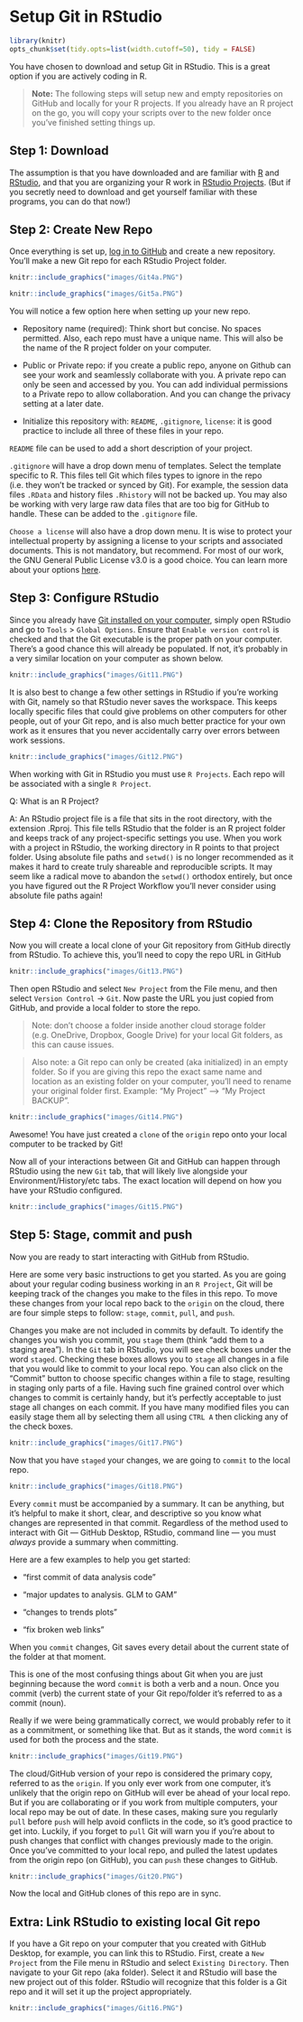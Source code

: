 # Setup Git in RStudio {#RStud4}

```r

library(knitr)
opts_chunk$set(tidy.opts=list(width.cutoff=50), tidy = FALSE)

```

You have chosen to download and setup Git in RStudio. This is a great option if you are actively coding in R.

> **Note:** The following steps will setup new and empty repositories on GitHub and locally for your R projects. 
> If you already have an R project on the go, you will copy your scripts over to the new folder once you've finished setting things up.

## Step 1: Download {#RStud4.1}

The assumption is that you have downloaded and are familiar with [R](https://cran.r-project.org/bin/windows/base/) and [RStudio](https://www.rstudio.com/products/rstudio/download/), and that you are organizing your R work in [RStudio Projects](https://support.rstudio.com/hc/en-us/articles/200526207-Using-RStudio-Projects). 
(But if you secretly need to download and get yourself familiar with these programs, you can do that now!)

## Step 2: Create New Repo {#RStud4.2}

Once everything is set up, [log in to GitHub](#Git2.5) and create a new repository. You'll make a new Git repo for each RStudio Project folder.

```r
knitr::include_graphics("images/Git4a.PNG")
```

```r
knitr::include_graphics("images/Git5a.PNG")
```

You will notice a few option here when setting up your new repo.

-   Repository name (required): Think short but concise. No spaces permitted. Also, each repo must have a unique name.
This will also be the name of the R project folder on your computer.

-   Public or Private repo: if you create a public repo, anyone on Github can see your work and seamlessly collaborate with you. A private repo can only be seen and accessed by you. You can add individual permissions to a Private repo to allow collaboration. And you can change the privacy setting at a later date.

-   Initialize this repository with: `README`, `.gitignore`, `license`: it is good practice to include all three of these files in your repo.

`README` file can be used to add a short description of your project.

`.gitignore` will have a drop down menu of templates. Select the template specific to R. This files tell Git which files types to ignore in the repo (i.e. they won't be tracked or synced by Git). For example, the session data files `.RData` and history files `.Rhistory` will not be backed up. You may also be working with very large raw data files that are too big for GitHub to handle. These can be added to the `.gitignore` file.

`Choose a license` will also have a drop down menu. It is wise to protect your intellectual property by assigning a license to your scripts and associated documents. This is not mandatory, but recommend. For most of our work, the GNU General Public License v3.0 is a good choice. You can learn more about your options [here](https://docs.github.com/en/repositories/managing-your-repositorys-settings-and-features/customizing-your-repository/licensing-a-repository).


## Step 3: Configure RStudio {#RStud4.3}

Since you already have [Git installed on your computer](#Git2.4), simply open RStudio and go to `Tools` \> `Global Options`. Ensure that `Enable version control` is checked and that the Git executable is the proper path on your computer. There's a good chance this will already be populated. If not, it's probably in a very similar location on your computer as shown below.

```r
knitr::include_graphics("images/Git11.PNG")
```

It is also best to change a few other settings in RStudio if you're working with Git, namely so that RStudio never saves the workspace. 
This keeps locally specific files that could give problems on other computers for other people, out of your Git repo, and is also much better practice for your own work as it ensures that you never accidentally carry over errors between work sessions.

```r
knitr::include_graphics("images/Git12.PNG")
```

When working with Git in RStudio you must use `R Projects`. Each repo will be associated with a single `R Project`.

Q: What is an R Project?

A: An RStudio project file is a file that sits in the root directory, with the extension .Rproj.
This file tells RStudio that the folder is an R project folder and keeps track of any project-specific settings you use.
When you work with a project in RStudio, the working directory in R points to that project folder. 
Using absolute file paths and `setwd()` is no longer recommended as it makes it hard to create truly shareable and reproducible scripts.
It may seem like a radical move to abandon the `setwd()` orthodox entirely, but once you have figured out the R Project Workflow you'll never consider using absolute file paths again!

## Step 4: Clone the Repository from RStudio {#RStud4.4}

Now you will create a local clone of your Git repository from GitHub directly from RStudio. 
To achieve this, you'll need to copy the repo URL in GitHub

```r
knitr::include_graphics("images/Git13.PNG")
```

Then open RStudio and select `New Project` from the File menu, and then select `Version Control` -> `Git`. Now paste the URL you just copied from GitHub, and provide a local folder to store the repo.

> Note: don't choose a folder inside another cloud storage folder (e.g. OneDrive, Dropbox, Google Drive) for your local Git folders, as this can cause issues.

> Also note: a Git repo can only be created (aka initialized) in an empty folder. So if you are giving this repo the exact same name and location as an existing folder on your computer, you'll need to rename your original folder first. Example: "My Project" --> "My Project BACKUP".

```r
knitr::include_graphics("images/Git14.PNG")
```

Awesome! You have just created a `clone` of the `origin` repo onto your local computer to be tracked by Git!

Now all of your interactions between Git and GitHub can happen through RStudio using the new `Git` tab, that will likely live alongside your Environment/History/etc tabs. 
The exact location will depend on how you have your RStudio configured.

```r
knitr::include_graphics("images/Git15.PNG")
```

## Step 5: Stage, commit and push {#RStud4.5}

Now you are ready to start interacting with GitHub from RStudio.

Here are some very basic instructions to get you started. As you are going about your regular coding business working in an `R Project`, Git will be keeping track of the changes you make to the files in this repo. To move these changes from your local repo back to the `origin` on the cloud, there are four simple steps to follow: `stage`, `commit`, `pull`, and `push`.

Changes you make are not included in commits by default. 
To identify the changes you wish you commit, you `stage` them (think "add them to a staging area"). In the `Git` tab in RStudio, you will see check boxes under the word `staged`. 
Checking these boxes allows you to `stage` all changes in a file that you would like to commit to your local repo.
You can also click on the "Commit" button to choose specific changes within a file to stage, resulting in staging only parts of a file. 
Having such fine grained control over which changes to commit is certainly handy, but it's perfectly acceptable to just stage all changes on each commit.
If you have many modified files you can easily stage them all by selecting them all using `CTRL A` then clicking any of the check boxes.

```r
knitr::include_graphics("images/Git17.PNG")
```

Now that you have `staged` your changes, we are going to `commit` to the local repo.

```r
knitr::include_graphics("images/Git18.PNG")
```

Every `commit` must be accompanied by a summary. It can be anything, but it's helpful to make it short, clear, and descriptive so you know what changes are represented in that commit. 
Regardless of the method used to interact with Git --- GitHub Desktop, RStudio, command line --- you must *always* provide a summary when committing.

Here are a few examples to help you get started:

-   "first commit of data analysis code"

-   "major updates to analysis. GLM to GAM"

-   "changes to trends plots"

-   "fix broken web links"

When you `commit` changes, Git saves every detail about the current state of the folder at that moment.

This is one of the most confusing things about Git when you are just beginning because the word `commit` is both a verb and a noun. Once you commit (verb) the current state of your Git repo/folder it's referred to as a commit (noun).

Really if we were being grammatically correct, we would probably refer to it as a commitment, or something like that. But as it stands, the word `commit` is used for both the process and the state.

```r
knitr::include_graphics("images/Git19.PNG")
```

The cloud/GitHub version of your repo is considered the primary copy, referred to as the `origin`. 
If you only ever work from one computer, it's unlikely that the origin repo on GitHub will ever be ahead of your local repo. 
But if you are collaborating or if you work from multiple computers, your local repo may be out of date.
In these cases, making sure you regularly `pull` before `push` will help avoid conflicts in the code, so it's good practice to get into. 
Luckily, if you forget to `pull` Git will warn you if you're about to push changes that conflict with changes previously made to the origin.
Once you've committed to your local repo, and pulled the latest updates from the origin repo (on GitHub), you can `push` these changes to GitHub.


```r
knitr::include_graphics("images/Git20.PNG")
```

Now the local and GitHub clones of this repo are in sync.

## Extra: Link RStudio to existing local Git repo {#RStud4.6}

If you have a Git repo on your computer that you created with GitHub Desktop, for example, you can link this to RStudio. First, create a `New Project` from the File menu in RStudio and select `Existing Directory`. Then navigate to your Git repo (aka folder). Select it and RStudio will base the new project out of this folder. RStudio will recognize that this folder is a Git repo and it will set it up the project appropriately.

```r
knitr::include_graphics("images/Git16.PNG")
```


